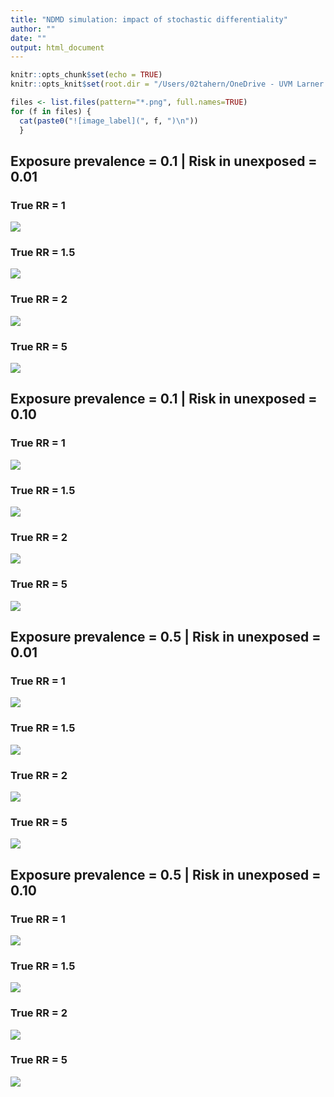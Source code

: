 ```yaml
---
title: "NDMD simulation: impact of stochastic differentiality"
author: ""
date: ""
output: html_document
---
```


```r
knitr::opts_chunk$set(echo = TRUE)
knitr::opts_knit$set(root.dir = "/Users/02tahern/OneDrive - UVM Larner College of Medicine/projects/ndmd-sim/results/analysis/output/deltascat")
```

```r
files <- list.files(pattern="*.png", full.names=TRUE)
for (f in files) {
  cat(paste0("![image_label](", f, ")\n"))
  }
```

## Exposure prevalence = 0.1 | Risk in unexposed = 0.01

### True RR = 1

![](./deltascat_prev0.1_ip0.01_rr1.png)

### True RR = 1.5
![](./deltascat_prev0.1_ip0.01_rr1.5.png)

### True RR = 2
![](./deltascat_prev0.1_ip0.01_rr2.png)

### True RR = 5
![](./deltascat_prev0.1_ip0.01_rr5.png)

## Exposure prevalence = 0.1 | Risk in unexposed = 0.10

### True RR = 1
![](./deltascat_prev0.1_ip0.1_rr1.png)

### True RR = 1.5
![](./deltascat_prev0.1_ip0.1_rr1.5.png)

### True RR = 2
![](./deltascat_prev0.1_ip0.1_rr2.png)

### True RR = 5
![](./deltascat_prev0.1_ip0.1_rr5.png)

## Exposure prevalence = 0.5 | Risk in unexposed = 0.01

### True RR = 1
![](./deltascat_prev0.5_ip0.01_rr1.png)

### True RR = 1.5
![](./deltascat_prev0.5_ip0.01_rr1.5.png)

### True RR = 2
![](./deltascat_prev0.5_ip0.01_rr2.png)

### True RR = 5
![](./deltascat_prev0.5_ip0.01_rr5.png)

## Exposure prevalence = 0.5 | Risk in unexposed = 0.10

### True RR = 1
![](./deltascat_prev0.5_ip0.1_rr1.png)

### True RR = 1.5
![](./deltascat_prev0.5_ip0.1_rr1.5.png)

### True RR = 2
![](./deltascat_prev0.5_ip0.1_rr2.png)

### True RR = 5
![](./deltascat_prev0.5_ip0.1_rr5.png)